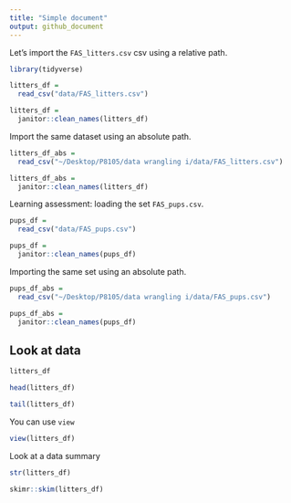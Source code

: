 ```yaml
---
title: "Simple document"
output: github_document
---
```


Let's import the `FAS_litters.csv` csv using a relative path.

```r
library(tidyverse)
```


```r
litters_df =
  read_csv("data/FAS_litters.csv")

litters_df =
  janitor::clean_names(litters_df)
```

Import the same dataset using an absolute path.

```r
litters_df_abs =
  read_csv("~/Desktop/P8105/data wrangling i/data/FAS_litters.csv")

litters_df_abs =
  janitor::clean_names(litters_df)
```

Learning assessment: loading the set `FAS_pups.csv`.

```r
pups_df =
  read_csv("data/FAS_pups.csv")

pups_df =
  janitor::clean_names(pups_df)
```

Importing the same set using an absolute path.

```r
pups_df_abs =
  read_csv("~/Desktop/P8105/data wrangling i/data/FAS_pups.csv")

pups_df_abs =
  janitor::clean_names(pups_df)
```

## Look at data

```r
litters_df

head(litters_df)

tail(litters_df)
```

You can use `view`

```r
view(litters_df)
```

Look at a data summary

```r
str(litters_df)

skimr::skim(litters_df)
```






